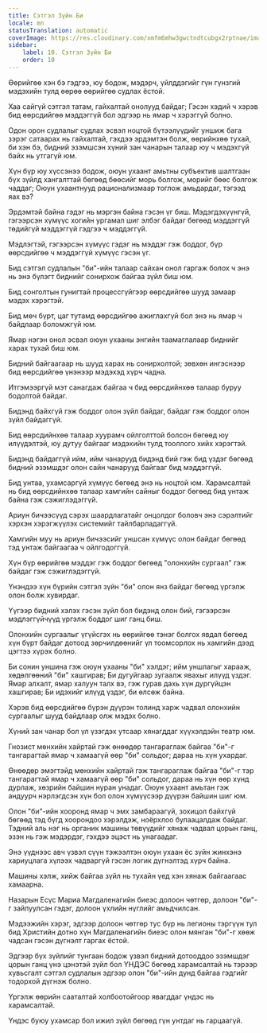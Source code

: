 ```yaml
---
title: Сэтгэл Зүйн Би
locale: mn
statusTranslation: automatic
coverImage: https://res.cloudinary.com/xmfm6mhw3gwctndtcubgx2rptnae/image/upload/v1741354419/small_cover_la_gran_rebelion_28716e29d2.webp
sidebar:
    label: 10. Сэтгэл Зүйн Би
    order: 10
---
```

Өөрийгөө хэн бэ гэдгээ, юу бодож, мэдэрч, үйлддэгийг гүн гүнзгий мэдэхийн тулд өөрөө өөрийгөө судлах ёстой.

Хаа сайгүй сэтгэл татам, гайхалтай онолууд байдаг; Гэсэн хэдий ч хэрэв бид өөрсдийгөө мэддэггүй бол эдгээр нь ямар ч хэрэггүй болно.

Одон орон судлалыг судлах эсвэл ноцтой бүтээлүүдийг уншиж бага зэрэг сатаарах нь гайхалтай, гэхдээ эрдэмтэн болж, өөрийнхөө тухай, би хэн бэ, бидний эзэмшсэн хүний ​​зан чанарын талаар юу ч мэдэхгүй байх нь утгагүй юм.

Хүн бүр юу хүссэнээ бодож, оюун ухаант амьтны субъектив шалтгаан бүх зүйлд хангалттай бөгөөд бөөсийг морь болгож, морийг бөөс болгож чаддаг; Оюун ухаантнууд рационализмаар тоглож амьдардаг, тэгээд яах вэ?

Эрдэмтэй байна гэдэг нь мэргэн байна гэсэн үг биш. Мэдэгдэхүүнгүй, гэгээрсэн хүмүүс хогийн ургамал шиг элбэг байдаг бөгөөд мэддэггүй төдийгүй мэддэггүй гэдгээ ч мэддэггүй.

Мэдлэгтэй, гэгээрсэн хүмүүс гэдэг нь мэддэг гэж боддог, бүр өөрсдийгөө ч мэддэггүй хүмүүс гэсэн үг.

Бид сэтгэл судлалын "би"-ийн талаар сайхан онол гаргаж болох ч энэ нь энэ бүлэгт биднийг сонирхож байгаа зүйл биш юм.

Бид сонголтын гунигтай процессгүйгээр өөрсдийгөө шууд замаар мэдэх хэрэгтэй.

Бид мөч бүрт, цаг тутамд өөрсдийгөө ажиглахгүй бол энэ нь ямар ч байдлаар боломжгүй юм.

Ямар нэгэн онол эсвэл оюун ухааны энгийн таамаглалаар биднийг харах тухай биш юм.

Бидний байгаагаар нь шууд харах нь сонирхолтой; зөвхөн ингэснээр бид өөрсдийгөө үнэнээр мэдэхэд хүрч чадна.

Итгэмээргүй мэт санагдаж байгаа ч бид өөрсдийнхөө талаар буруу бодолтой байдаг.

Бидэнд байхгүй гэж боддог олон зүйл байдаг, байдаг гэж боддог олон зүйл байдаггүй.

Бид өөрсдийнхөө талаар хуурамч ойлголттой болсон бөгөөд юу илүүдэлтэй, юу дутуу байгааг мэдэхийн тулд тооллого хийх хэрэгтэй.

Бидэнд байдаггүй ийм, ийм чанарууд бидэнд бий гэж бид үздэг бөгөөд бидний эзэмшдэг олон сайн чанарууд байгааг бид мэддэггүй.

Бид унтаа, ухамсаргүй хүмүүс бөгөөд энэ нь ноцтой юм. Харамсалтай нь бид өөрсдийнхөө талаар хамгийн сайныг боддог бөгөөд бид унтаж байна гэж сэжиглэдэггүй.

Ариун бичээсүүд сэрэх шаардлагатайг онцолдог боловч энэ сэрэлтийг хэрхэн хэрэгжүүлэх системийг тайлбарладаггүй.

Хамгийн муу нь ариун бичээсийг уншсан хүмүүс олон байдаг бөгөөд тэд унтаж байгаагаа ч ойлгодоггүй.

Хүн бүр өөрийгөө мэддэг гэж боддог бөгөөд "олонхийн сургаал" гэж байдаг гэж сэжиглэдэггүй.

Үнэндээ хүн бүрийн сэтгэл зүйн "би" олон янз байдаг бөгөөд үргэлж олон болж хувирдаг.

Үүгээр бидний хэлэх гэсэн зүйл бол бидэнд олон бий, гэгээрсэн мэдлэггүйчүүд үргэлж боддог шиг ганц биш.

Олонхийн сургаалыг үгүйсгэх нь өөрийгөө тэнэг болгох явдал бөгөөд хүн бүрт байдаг дотоод зөрчилдөөнийг үл тоомсорлох нь хамгийн дээд цэгтээ хүрэх болно.

Би сонин уншина гэж оюун ухааны "би" хэлдэг; ийм уншлагыг харааж, хөдөлгөөний "би" хашгирав; Би дугуйгаар зугаалж явахыг илүүд үздэг. Ямар алхалт, ямар халуун талх вэ, гэж гурав дахь хүн дургүйцэн хашгирав; Би идэхийг илүүд үздэг, би өлсөж байна.

Хэрэв бид өөрсдийгөө бүрэн дүүрэн толинд харж чадвал олонхийн сургаалыг шууд байдлаар олж мэдэх болно.

Хүний зан чанар бол үл үзэгдэх утсаар хянагддаг хүүхэлдэйн театр юм.

Гнозист мөнхийн хайртай гэж өнөөдөр тангараглаж байгаа "би"-г тангарагтай ямар ч хамаагүй өөр "би" сольдог; дараа нь хүн ухардаг.

Өнөөдөр эмэгтэйд мөнхийн хайртай гэж тангараглаж байгаа "би"-г тэр тангарагтай ямар ч хамаагүй өөр "би" сольдог, дараа нь хүн өөр хүнд дурлаж, хөзрийн байшин нуран унадаг. Оюун ухаант амьтан гэж андуурч нэрлэгдсэн хүн бол олон хүмүүсээр дүүрэн байшин шиг юм.

Олон "би"-ийн хооронд ямар ч эмх замбараагүй, зохицол байхгүй бөгөөд тэд бүгд хоорондоо хэрэлдэж, ноёрхлоо булаацалдаж байдаг. Тэдний аль нэг нь органик машины төвүүдийг хянаж чадвал цорын ганц, эзэн нь гэж мэдэрдэг, гэхдээ эцэст нь унагаадаг.

Энэ үүднээс авч үзвэл сүүн тэжээлтэн оюун ухаан ёс зүйн жинхэнэ хариуцлага хүлээх чадваргүй гэсэн логик дүгнэлтэд хүрч байна.

Машины хэлж, хийж байгаа зүйл нь тухайн үед хэн хянаж байгаагаас хамаарна.

Назарын Есүс Мариа Магдаленагийн биеэс долоон чөтгөр, долоон "би"-г зайлуулсан гэдэг, долоон үхлийн нүглийг амьдчилсан.

Мэдээжийн хэрэг, эдгээр долоон чөтгөр тус бүр нь легионы тэргүүн тул бид Христийн дотно хүн Магдаленагийн биеэс олон мянган "би"-г хөөж чадсан гэсэн дүгнэлт гаргах ёстой.

Эдгээр бүх зүйлийг тунгаан бодож үзвэл бидний дотооддоо эзэмшдэг цорын ганц үнэ цэнэтэй зүйл бол ҮНДЭС бөгөөд харамсалтай нь тэрээр хувьсгалт сэтгэл судлалын эдгээр олон "би"-ийн дунд байгаа гэдгийг тодорхой дүгнэж болно.

Үргэлж өөрийн сааталтай холбоотойгоор явагддаг үндэс нь харамсалтай.

Үндэс буюу ухамсар бол ижил зүйл бөгөөд гүн унтдаг нь гарцаагүй.
